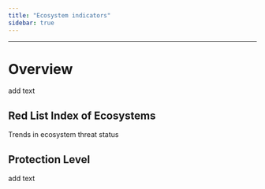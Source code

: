 ```yaml
---
title: "Ecosystem indicators"
sidebar: true
---
```


------------------------------------------------------------------------

# Overview

add text

## Red List Index of Ecosystems

Trends in ecosystem threat status

## Protection Level

add text